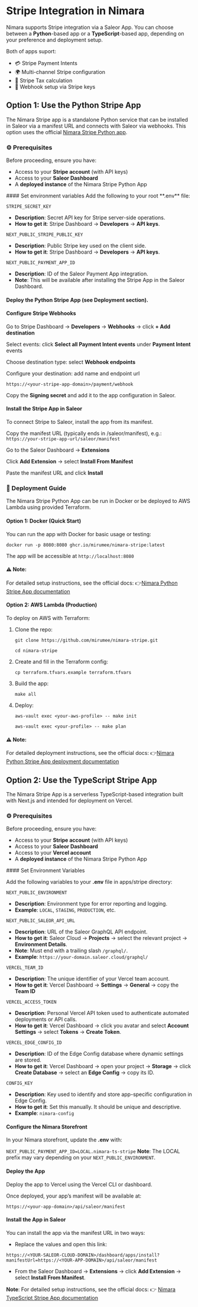 
# Stripe Integration in Nimara

Nimara supports Stripe integration via a Saleor App. You can choose between a **Python**-based app or a **TypeScript**-based app, depending on your preference and deployment setup.

Both of apps suport:

- 💳 Stripe Payment Intents
- 🌍 Multi-channel Stripe configuration
- 🧾 Stripe Tax calculation
- 🔁 Webhook setup via Stripe keys

## Option 1: Use the Python Stripe App

The Nimara Stripe app is a standalone Python service that can be installed in Saleor via a manifest URL and connects with Saleor via webhooks.
This option uses the official [Nimara Stripe Python app](https://github.com/mirumee/nimara-stripe).

### ⚙️ Prerequisites

Before proceeding, ensure you have:

- Access to your **Stripe account** (with API keys)
- Access to your **Saleor Dashboard**
- A **deployed instance** of the Nimara Stripe Python App

<Steps>
#### Set environment variables
Add the following to your root **.env** file:

`STRIPE_SECRET_KEY`

- **Description**: Secret API key for Stripe server-side operations.
- **How to get it**: Stripe Dashboard → **Developers** → **API keys**.

`NEXT_PUBLIC_STRIPE_PUBLIC_KEY`

- **Description**: Public Stripe key used on the client side.
- **How to get it**: Stripe Dashboard → **Developers** → **API keys**.

`NEXT_PUBLIC_PAYMENT_APP_ID`

- **Description**: ID of the Saleor Payment App integration.
- **Note**: This will be available after installing the Stripe App in the Saleor Dashboard.

#### Deploy the Python Stripe App (see Deployment section).

#### Configure Stripe Webhooks

Go to Stripe Dashboard -> **Developers** -> **Webhooks** -> click **+ Add destination**

Select events: click **Select all Payment Intent events** under **Payment Intent** events

Choose destination type: select **Webhook endpoints**

Configure your destination: add name and endpoint url

`https://<your-stripe-app-domain>/payment/webhook`

Copy the **Signing secret** and add it to the app configuration in Saleor.

#### Install the Stripe App in Saleor

To connect Stripe to Saleor, install the app from its manifest.

Copy the manifest URL (typically ends in /saleor/manifest), e.g.:
`https://your-stripe-app-url/saleor/manifest`

Go to the Saleor Dashboard → **Extensions**

Click **Add Extension** → select **Install From Manifest**

Paste the manifest URL and click **Install**

</Steps>

### 🚀 Deployment Guide

The Nimara Stripe Python App can be run in Docker or be deployed to AWS Lambda using provided Terraform.

#### Option 1: Docker (Quick Start)

You can run the app with Docker for basic usage or testing:

`docker run -p 8080:8080 ghcr.io/mirumee/nimara-stripe:latest`

The app will be accessible at `http://localhost:8080`

#### **⚠️ Note**:

For detailed setup instructions, see the official docs: 👉[Nimara Python Stripe App documentation](https://github.com/mirumee/nimara-stripe#)

#### Option 2: AWS Lambda (Production)

To deploy on AWS with Terraform:

1. Clone the repo:

   `git clone https://github.com/mirumee/nimara-stripe.git`

   `cd nimara-stripe`

2. Create and fill in the Terraform config:

   `cp terraform.tfvars.example terraform.tfvars`

3. Build the app:

   `make all`

4. Deploy:

   `aws-vault exec <your-aws-profile> -- make init`

   `aws-vault exec <your-profile> -- make plan`

#### **⚠️ Note**:

For detailed deployment instructions, see the official docs: 👉[Nimara Python Stripe App deployment documentation](https://github.com/mirumee/nimara-stripe/blob/main/docs/DEPLOYMENT.md)

## Option 2: Use the TypeScript Stripe App

The Nimara Stripe App is a serverless TypeScript-based integration built with Next.js and intended for deployment on Vercel.

### ⚙️ Prerequisites

Before proceeding, ensure you have:

- Access to your **Stripe account** (with API keys)
- Access to your **Saleor Dashboard**
- Access to your **Vercel account**
- A **deployed instance** of the Nimara Stripe Python App

<Steps>
#### Set Environment Variables

Add the following variables to your **.env** file in apps/stripe directory:

`NEXT_PUBLIC_ENVIRONMENT`

- **Description**: Environment type for error reporting and logging.
- **Example**: `LOCAL`, `STAGING`, `PRODUCTION`, etc.

`NEXT_PUBLIC_SALEOR_API_URL`

- **Description**: URL of the Saleor GraphQL API endpoint.
- **How to get it**: Saleor Cloud -> **Projects** -> select the relevant project -> **Environment Details**.
- **Note**: Must end with a trailing slash `/graphql/`.
- **Example**: `https://your-domain.saleor.cloud/graphql/`

`VERCEL_TEAM_ID`

- **Description**: The unique identifier of your Vercel team account.
- **How to get it**: Vercel Dashboard → **Settings** → **General** -> copy the **Team ID**

`VERCEL_ACCESS_TOKEN`

- **Description**: Personal Vercel API token used to authenticate automated deployments or API calls.
- **How to get it**: Vercel Dashboard → click you avatar and select **Account Settings** → select **Tokens** -> **Create Token**.

`VERCEL_EDGE_CONFIG_ID`

- **Description**: ID of the Edge Config database where dynamic settings are stored.
- **How to get it**: Vercel Dashboard → open your project → **Storage** → click **Create Database** -> select an **Edge Config** → copy its ID.

`CONFIG_KEY`

- **Description**: Key used to identify and store app-specific configuration in Edge Config.
- **How to get it**: Set this manually. It should be unique and descriptive.
- **Example**: `nimara-config`

#### Configure the Nimara Storefront

In your Nimara storefront, update the **.env** with:

`NEXT_PUBLIC_PAYMENT_APP_ID=LOCAL.nimara-ts-stripe`
**Note**: The LOCAL prefix may vary depending on your `NEXT_PUBLIC_ENVIRONMENT`.

#### Deploy the App

Deploy the app to Vercel using the Vercel CLI or dashboard.

Once deployed, your app’s manifest will be available at:

`https://<your-app-domain>/api/saleor/manifest`

#### Install the App in Saleor

You can install the app via the manifest URL in two ways:

- Replace the values and open this link:

`https://<YOUR-SALEOR-CLOUD-DOMAIN>/dashboard/apps/install?manifestUrl=https://<YOUR-APP-DOMAIN>/api/saleor/manifest`

- From the Saleor Dashboard → **Extensions** → click **Add Extension** → select **Install From Manifest**.

</Steps>

**Note**: For detailed setup instructions, see the official docs:
👉 [Nimara TypeScript Stripe App documentation](https://github.com/mirumee/nimara-ecommerce/blob/main/apps/stripe/README.md)
